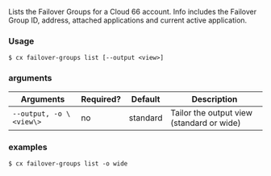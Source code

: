 Lists the Failover Groups for a Cloud 66 account. Info includes the Failover Group ID, address, attached applications and current active application.

### Usage

```shell
$ cx failover-groups list [--output <view>]
```

### arguments

| Arguments | Required? | Default | Description |
| --- | --- | --- | --- |
| `--output, -o \<view\>` | no | standard | Tailor the output view (standard or wide) |

### examples

```shell
$ cx failover-groups list -o wide
```

